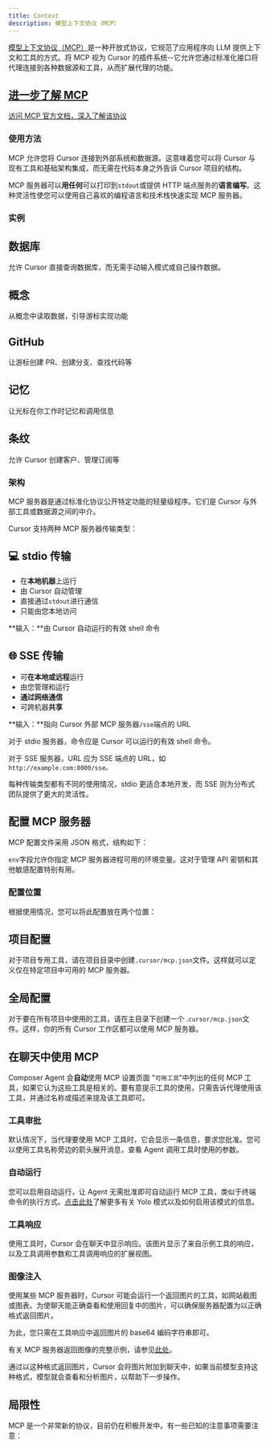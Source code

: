 ```yaml
---
title: Context 
description: 模型上下文协议（MCP）
---
```


[模型上下文协议（MCP）](https://modelcontextprotocol.io/introduction)是一种开放式协议，它规范了应用程序向 LLM 提供上下文和工具的方式。将 MCP 视为 Cursor 的插件系统--它允许您通过标准化接口将代理连接到各种数据源和工具，从而扩展代理的功能。

## [进一步了解 MCP](https://modelcontextprotocol.io/introduction)

[访问 MCP 官方文档，深入了解该协议](https://modelcontextprotocol.io/introduction)

### 使用方法

MCP 允许您将 Cursor 连接到外部系统和数据源。这意味着您可以将 Cursor 与现有工具和基础架构集成，而无需在代码本身之外告诉 Cursor 项目的结构。

MCP 服务器可以**用任何**可以打印到`stdout`或提供 HTTP 端点服务的**语言编写**。这种灵活性使您可以使用自己喜欢的编程语言和技术栈快速实现 MCP 服务器。

### 实例

## 数据库

允许 Cursor 直接查询数据库，而无需手动输入模式或自己操作数据。

## 概念

从概念中读取数据，引导游标实现功能

## GitHub

让游标创建 PR、创建分支、查找代码等

## 记忆

让光标在你工作时记忆和调用信息

## 条纹

允许 Cursor 创建客户、管理订阅等

### 架构

MCP 服务器是通过标准化协议公开特定功能的轻量级程序。它们是 Cursor 与外部工具或数据源之间的中介。

Cursor 支持两种 MCP 服务器传输类型：

## 💻 stdio 传输

- 在**本地机器**上运行
- 由 Cursor 自动管理
- 直接通过`stdout`进行通信
- 只能由您本地访问

**输入：**由 Cursor 自动运行的有效 shell 命令

## 🌐 SSE 传输

- 可**在本地或远程**运行
- 由您管理和运行
- **通过网络通信**
- 可跨机器**共享**

**输入：**指向 Cursor 外部 MCP 服务器`/sse`端点的 URL

对于 stdio 服务器，命令应是 Cursor 可以运行的有效 shell 命令。

对于 SSE 服务器，URL 应为 SSE 端点的 URL，如`http://example.com:8000/sse。`

每种传输类型都有不同的使用情况，stdio 更适合本地开发，而 SSE 则为分布式团队提供了更大的灵活性。

## 配置 MCP 服务器

MCP 配置文件采用 JSON 格式，结构如下：

`env`字段允许你指定 MCP 服务器进程可用的环境变量。这对于管理 API 密钥和其他敏感配置特别有用。

### 配置位置

根据使用情况，您可以将此配置放在两个位置：

## 项目配置

对于项目专用工具，请在项目目录中创建`.cursor/mcp.json`文件。这样就可以定义仅在特定项目中可用的 MCP 服务器。

## 全局配置

对于要在所有项目中使用的工具，请在主目录下创建一个 .`cursor/mcp.json`文件。这样，你的所有 Cursor 工作区都可以使用 MCP 服务器。

## 在聊天中使用 MCP

Composer Agent 会**自动**使用 MCP 设置页面 "`可用工具`"中列出的任何 MCP 工具，如果它认为这些工具是相关的。要有意提示工具的使用，只需告诉代理使用该工具，并通过名称或描述来提及该工具即可。

### 工具审批

默认情况下，当代理要使用 MCP 工具时，它会显示一条信息，要求您批准。您可以使用工具名称旁边的箭头展开消息，查看 Agent 调用工具时使用的参数。

### 自动运行

您可以启用自动运行，让 Agent 无需批准即可自动运行 MCP 工具，类似于终端命令的执行方式。[点击此处](https://docs.cursor.com/chat/agent#yolo-mode)了解更多有关 Yolo 模式以及如何启用该模式的信息。

### 工具响应

使用工具时，Cursor 会在聊天中显示响应。该图片显示了来自示例工具的响应，以及工具调用参数和工具调用响应的扩展视图。

### 图像注入

使用某些 MCP 服务器时，Cursor 可能会运行一个返回图片的工具，如网站截图或图表。为使聊天能正确查看和使用回复中的图片，可以确保服务器配置为以正确格式返回图片。

为此，您只需在工具响应中返回图片的 base64 编码字符串即可。

有关 MCP 服务器返回图像的完整示例，请参见[此处](https://github.com/msfeldstein/mcp-test-servers/blob/main/src/image-server.js)。

通过以这种格式返回图片，Cursor 会将图片附加到聊天中，如果当前模型支持这种格式，模型就会查看和分析图片，以帮助下一步操作。

## 局限性

MCP 是一个非常新的协议，目前仍在积极开发中。有一些已知的注意事项需要注意：